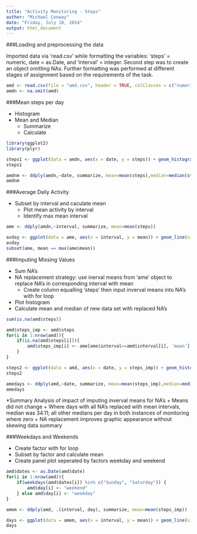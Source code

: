 ```yaml
---
title: "Activity Monitoring - Steps"
author: "Michael Conway"
date: "Friday, July 18, 2014"
output: html_document
---
```

###Loading and preprocessing the data

Imported data via 'read.csv' while formatting the variables: 'steps' = numeric, date = as.Date, and 'interval' = integer. Second step was to create an object omitting NAs. Further formatting was performed at different stages of assignment based on the requirements of the task.

```r
amd <- read.csv(file = "amd.csv", header = TRUE, colClasses = c("numeric", as.Date("date",format = "%m/%d/%Y"), "integer" ))
amdn <- na.omit(amd)
```

###Mean steps per day

* Histogram
* Mean and Median
    + Summarize
    + Calculate

```r
library(ggplot2)
library(plyr)

steps1 <- ggplot(data = amdn, aes(x = date, y = steps)) + geom_histogram(fill = "red", stat = "identity") + theme(axis.text.x = element_text(angle = 90)) + xlab("Date") + ylab("Steps") + labs(title = "Steps per Day") + theme(plot.title = element_text(size = rel(2), vjust = 2)) + theme(axis.text = element_text(size = rel(.75))) + theme(axis.title = element_text(size = rel(1.5)))
steps1

amdnm <- ddply(amdn,~date, summarize, mean=mean(steps),median=median(steps))
amdnm
```

###Average Daily Activity

* Subset by interval and caculate mean
    + Plot mean activity by interval
    + Identify max mean interval 

```r

ame <- ddply(amdn,~interval, summarize, mean=mean(steps))

avday <- ggplot(data = ame, aes(x = interval, y = mean)) + geom_line(size = 1, colour = "blue") + xlab("Interval(24hrs/5minutes)") + ylab("Average Steps") + labs(title = "Average Steps per Day for October and November") + theme(plot.title = element_text(size = rel(1.5), vjust = 2))+ theme(panel.background = element_rect(fill = "white", colour = "black"))
avday
subset(ame, mean == max(ame$mean))
```

###Imputing Missing Values

* Sum NA's
* NA replacement strategy: use inerval means from 'ame' object to replace NA's in corresponding interval with mean
    + Create column equalling 'steps' then input inverval means into NA's with for loop
  
* Plot histogram
* Calculate mean and median of new data set with replaced NA's

```r
sum(is.na(amd$steps))

amd$steps_imp <- amd$steps
for(i in 1:nrow(amd)){
    if(is.na(amd$steps[i])){
        amd$steps_imp[i] <- ame[ame$interval==amd$interval[i], 'mean']
    }
}

steps2 <- ggplot(data = amd, aes(x = date, y = steps_imp)) + geom_histogram(fill = "red", stat = "identity") + theme(axis.text.x = element_text(angle = 90)) + xlab("Date") + ylab("Steps") + labs(title = "Steps per Day") + theme(plot.title = element_text(size = rel(2), vjust = 2)) + theme(panel.background = element_rect(fill = "white", colour = "black")) + theme(axis.title=element_text(size=rel(1.5))) + theme(axis.text = element_text(size = rel(.75)))
steps2

amedays <- ddply(amd,~date, summarize, mean=mean(steps_imp),median=median(steps_imp))
amedays
```

*Summary Analysis of impact of imputing inverval means for NA's
    + Means did not change
    + Where days with all NA's replaced with mean intervals, median was 34.11; all other medians per day in both instances of monitoring where zero
    + NA replacement improves graphic appearance without skewing data summary
    
###Weekdays and Weekends

* Create factor with for loop
* Subset by factor and calculate mean
* Create panel plot seperated by factors weekday and weekend
    
```r
amd$dates <- as.Date(amd$date)
for(i in 1:nrow(amd)){
    if(weekdays(amd$dates[i]) %in% c("Sunday", "Saturday")) {
        amd$day[i] <- "weekend"
    } else amd$day[i] <- "weekday"
}

amem <- ddply(amd, .(interval, day), summarize, mean=mean(steps_imp))

days <- ggplot(data = amem, aes(x = interval, y = mean)) + geom_line(size = 1, colour = "blue") + xlab("Interval(24hrs/5minutes)") + ylab("Average Steps") + labs(title = "Average Steps per Day for October and November") + theme(plot.title = element_text(size = rel(1.5), vjust = 2))+ theme(panel.background = element_rect(fill = "white", colour = "black")) + facet_grid(day ~ .)
days

```
